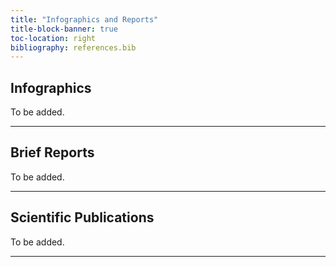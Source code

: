 ```yaml
---
title: "Infographics and Reports"
title-block-banner: true
toc-location: right
bibliography: references.bib
---
```


## Infographics

To be added.

---------------------

## Brief Reports

To be added.

----------------------

## Scientific Publications

To be added.

-----------------------
